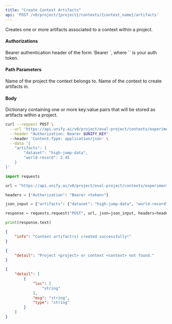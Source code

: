 ```yaml
---
title: "Create Context Artifacts"
api: 'POST /v0/project/{project}/contexts/{context_name}/artifacts'
---
```

Creates one or more artifacts associated to a context within a project.

#### Authorizations

<ParamField header="Authorization" type="string" required="true">
  Bearer authentication header of the form `Bearer <token>`, where `<token>` is your auth token.
</ParamField>

#### Path Parameters

<ParamField query="project" type="string" required="true">
Name of the project the context belongs to.
</ParamField>

<ParamField query="context_name" type="string" required="true">
Name of the context to create artifacts in.
</ParamField>

#### Body

<ParamField body="artifacts" type="object" required="true">
Dictionary containing one or more key:value pairs that will be stored as artifacts within a project.
</ParamField>

<RequestExample>

```bash cURL
curl --request POST \
  --url 'https://api.unify.ai/v0/project/eval-project/contexts/experiment1/trial1/artifacts' \
  --header "Authorization: Bearer $UNIFY_KEY"
  --header 'Content-Type: application/json' \
  --data '{
    "artifacts": {
        "dataset": "high-jump-data",
        "world-record": 2.45
    }
}'
```

```python Python
import requests

url = "https://api.unify.ai/v0/project/eval-project/contexts/experiment1/trial1/artifacts"

headers = {"Authorization": "Bearer <token>"}

json_input = {"artifacts": {"dataset": "high-jump-data", "world-record": 2.45}}

response = requests.request("POST", url, json=json_input, headers=headers)

print(response.text)
```

</RequestExample>
<ResponseExample>

```json 200
{
    "info": "Context artifact(s) created successfully!"
}
```

```json 404
{
    "detail": "Project <project> or context <context> not found."
}
```

```json 422
{
    "detail": [
        {
            "loc": [
                "string"
            ],
            "msg": "string",
            "type": "string"
        }
    ]
}
```

</ResponseExample>
